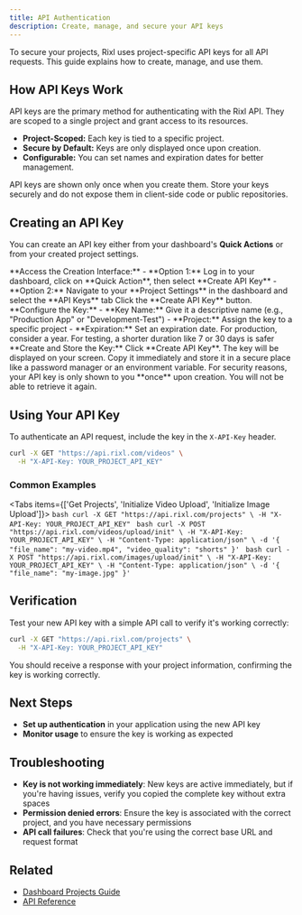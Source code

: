 ```yaml
---
title: API Authentication
description: Create, manage, and secure your API keys
---
```




To secure your projects, Rixl uses project-specific API keys for all API requests. This guide explains how to create, manage, and use them.

[//]: # (// TODO: Add diagram here showing the API key authentication workflow.)

## How API Keys Work

API keys are the primary method for authenticating with the Rixl API. They are scoped to a single project and grant access to its resources.

- **Project-Scoped:** Each key is tied to a specific project.
- **Secure by Default:** Keys are only displayed once upon creation.
- **Configurable:** You can set names and expiration dates for better management.

<Callout type="warn" title="Security Notice">
    API keys are shown only once when you create them. Store your keys securely and do not expose them in client-side code or public repositories.
</Callout>

## Creating an API Key

You can create an API key either from your dashboard's **Quick Actions** or from your created project settings.

[//]: # (// TODO: Add a screenshot or GIF of the API key creation interface.)

<Steps>
    <Step>
        **Access the Creation Interface:**
        - **Option 1:** Log in to your dashboard, click on **Quick Action**, then select **Create API Key**
        - **Option 2:** Navigate to your **Project Settings** in the dashboard and select the **API Keys** tab
    </Step>
    <Step>
        Click the **Create API Key** button.
    </Step>
    <Step>
        **Configure the Key:**
        - **Key Name:** Give it a descriptive name (e.g., "Production App" or "Development-Test")
        - **Project:** Assign the key to a specific project
        - **Expiration:** Set an expiration date. For production, consider a year. For testing, a shorter duration like 7 or 30 days is safer
    </Step>
    <Step>
        **Create and Store the Key:**
        Click **Create API Key**. The key will be displayed on your screen. Copy it immediately and store it in a secure place like a password manager or an environment variable.
    </Step>
</Steps>

<Callout type="warn" title="Store Your Key Immediately">
    For security reasons, your API key is only shown to you **once** upon creation. You will not be able to retrieve it again.
</Callout>

## Using Your API Key

To authenticate an API request, include the key in the `X-API-Key` header.

```bash
curl -X GET "https://api.rixl.com/videos" \
  -H "X-API-Key: YOUR_PROJECT_API_KEY"
```

### Common Examples

<Tabs items={['Get Projects', 'Initialize Video Upload', 'Initialize Image Upload']}>
    <Tab value="Get Projects">
        ```bash
        curl -X GET "https://api.rixl.com/projects" \
        -H "X-API-Key: YOUR_PROJECT_API_KEY"
        ```
    </Tab>
    <Tab value="Initialize Video Upload">
        ```bash
        curl -X POST "https://api.rixl.com/videos/upload/init" \
        -H "X-API-Key: YOUR_PROJECT_API_KEY" \
        -H "Content-Type: application/json" \
        -d '{
        "file_name": "my-video.mp4",
        "video_quality": "shorts"
    }'
        ```
    </Tab>
    <Tab value="Initialize Image Upload">
        ```bash
        curl -X POST "https://api.rixl.com/images/upload/init" \
        -H "X-API-Key: YOUR_PROJECT_API_KEY" \
        -H "Content-Type: application/json" \
        -d '{
        "file_name": "my-image.jpg"
    }'
        ```
    </Tab>
</Tabs>

## Verification

Test your new API key with a simple API call to verify it's working correctly:

```bash
curl -X GET "https://api.rixl.com/projects" \
  -H "X-API-Key: YOUR_PROJECT_API_KEY"
```

You should receive a response with your project information, confirming the key is working correctly.

## Next Steps

- **Set up authentication** in your application using the new API key
- **Monitor usage** to ensure the key is working as expected

## Troubleshooting

- **Key is not working immediately**: New keys are active immediately, but if you're having issues, verify you copied the complete key without extra spaces
- **Permission denied errors**: Ensure the key is associated with the correct project, and you have necessary permissions
- **API call failures**: Check that you're using the correct base URL and request format

## Related
- [Dashboard Projects Guide](/platform/dashboard/projects/overview)
- [API Reference](/platform/api-documentation/overview)
